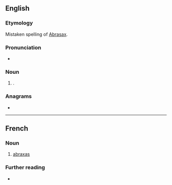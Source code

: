 {{also|Abraxas}}
==English==
{{wikipedia}}

===Etymology===
Mistaken spelling of [[Abrasax]].

===Pronunciation===
* {{a|US}} {{IPA|en|/əˈbɹæk.səs/}}

===Noun===
{{en-noun|es}}

# {{lb|en|gnosticism|historical}} {{n-g|A transcription of [[Abrasax]]}}<!--(a [[mystical]] word used as a [[charm]] and [[engraved]] on gems among some Greek Gnostics)-->.

===Anagrams===
* {{anagrams|en|a=aaabrsx|Abrasax}}

----

==French==

===Noun===
{{fr-noun|m|abraxas}}

# {{lb|fr|gnosticism|historical}} [[#Noun|abraxas]]

===Further reading===
* {{R:TLFi}}